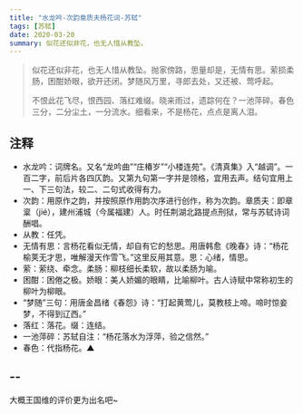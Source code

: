 ```yaml
---
title: "水龙吟-次韵章质夫杨花词-苏轼"
tags: [苏轼]
date: 2020-03-20
summary: 似花还似非花，也无人惜从教坠。
---
```


> 似花还似非花，也无人惜从教坠。抛家傍路，思量却是，无情有思。萦损柔肠，困酣娇眼，欲开还闭。梦随风万里，寻郎去处，又还被、莺呼起。
>
> 不恨此花飞尽，恨西园、落红难缀。晓来雨过，遗踪何在？一池萍碎。春色三分，二分尘土，一分流水。细看来，不是杨花，点点是离人泪。

## 注释

- 水龙吟：词牌名。又名“龙吟曲”“庄椿岁”“小楼连苑”。《清真集》入“越调”。一百二字，前后片各四仄韵。又第九句第一字并是领格，宜用去声。结句宜用上一、下三句法，较二、二句式收得有力。
- 次韵：用原作之韵，并按照原作用韵次序进行创作，称为次韵。章质夫：即章楶（jié），建州浦城（今属福建）人。时任荆湖北路提点刑狱，常与苏轼诗词酬唱。
- 从教：任凭。
- 无情有思：言杨花看似无情，却自有它的愁思。用唐韩愈《晚春》诗：“杨花榆荚无才思，唯解漫天作雪飞。”这里反用其意。思：心绪，情思。
- 萦：萦绕、牵念。柔肠：柳枝细长柔软，故以柔肠为喻。
- 困酣：困倦之极。娇眼：美人娇媚的眼睛，比喻柳叶。古人诗赋中常称初生的柳叶为柳眼。
- “梦随”三句：用唐金昌绪《春怨》诗：“打起黄莺儿，莫教枝上啼。啼时惊妾梦，不得到辽西。”
- 落红：落花。缀：连结。
- 一池萍碎：苏轼自注：“杨花落水为浮萍，验之信然。”
- 春色：代指杨花。▲

## --

大概王国维的评价更为出名吧~
